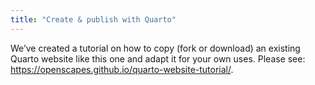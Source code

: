 ```yaml
---
title: "Create & publish with Quarto"
---
```


We've created a tutorial on how to copy (fork or download) an existing Quarto website like this one and adapt it for your own uses. Please see: <https://openscapes.github.io/quarto-website-tutorial/>.  



